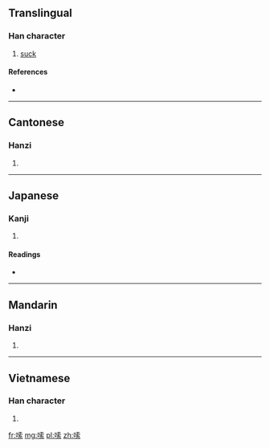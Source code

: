 ==Translingual==

===Han character===
{{Han char|rn=30|rad=口|as=10|sn=13|four=6409<sub>3</sub>|canj=口十月火 (RJBF)}}

# [[suck]]

====References====
* {{Han ref|kx=0204.111|dkj=04135|hdz=10666.010|uh=55E6|ud=21990|bh=B6DB|bd=46811}}

----

==Cantonese==

===Hanzi===
{{yue-hanzi|jyut=|y=so1}}

# {{defn|lang=yue|sort=口10}}

----

==Japanese==

===Kanji===
{{ja-kanji|grade=|rs=口10}}

# {{defn|lang=ja|sort=口10}}

====Readings====
* {{ja-readings|on=[[さ]] (sa)|kun=}}

----

==Mandarin==

===Hanzi===
{{cmn-hanzi|pin=[[suō]] ([[suo1]])|wg=so<sup>1</sup>}}

# {{defn|lang=cmn|sort=口10}}

----

==Vietnamese==

===Han character===
{{vi-hantu|[[sách]]|rs=口10}}

# {{defn|lang=vi|sort=口10}}

[[fr:嗦]]
[[mg:嗦]]
[[pl:嗦]]
[[zh:嗦]]